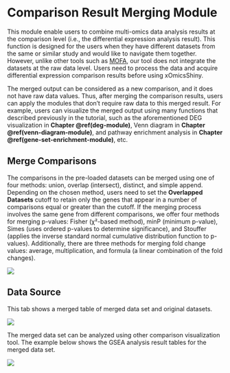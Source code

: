 # Comparison Result Merging Module

This module enable users to combine multi-omics data analysis results at the comparison level (i.e., the differential expression analysis result). This function is designed for the users when they have different datasets from the same or similar study and would like to navigate them together. However, unlike other tools such as [MOFA](https://www.embopress.org/doi/full/10.15252/msb.20178124){target="_blank"}, our tool does not integrate the datasets at the raw data level. Users need to process the data and acquire differential expression comparison results before using xOmicsShiny.

The merged output can be considered as a new comparison, and it does not have raw data values. Thus, after merging the comparison results, users can apply the modules that don't require raw data to this merged result. For example, users can visualize the merged output using many functions that described previously in the tutorial, such as the aforementioned DEG visualization in **Chapter \@ref(deg-module)**, Venn diagram in **Chapter \@ref(venn-diagram-module)**, and pathway enrichment analysis in **Chapter \@ref(gene-set-enrichment-module)**, etc.

## Merge Comparisons

The comparisons in the pre-loaded datasets can be merged using one of four methods: union, overlap (intersect), distinct, and simple append. Depending on the chosen method, users need to set the **Overlapped Datasets** cutoff to retain only the genes that appear in a number of comparisons equal or greater than the cutoff. If the merging process involves the same gene from different comparisons, we offer four methods for merging p-values: Fisher (χ²-based method), minP (minimum p-value), Simes (uses ordered p-values to determine significance), and Stouffer (applies the inverse standard normal cumulative distribution function to p-values). Additionally, there are three methods for merging fold change values: average, multiplication, and formula (a linear combination of the fold changes).

[![](`r pic_path`f18-1.png)](`r pic_path`f18-1.png)

## Data Source

This tab shows a merged table of merged data set and original datasets.

[![](`r pic_path`f18-2.png)](`r pic_path`f18-2.png)

The merged data set can be analyzed using other comparison visualization tool. The example below shows the GSEA analysis result tables for the merged data set.

[![](`r pic_path`f18-3.png)](`r pic_path`f18-3.png)
